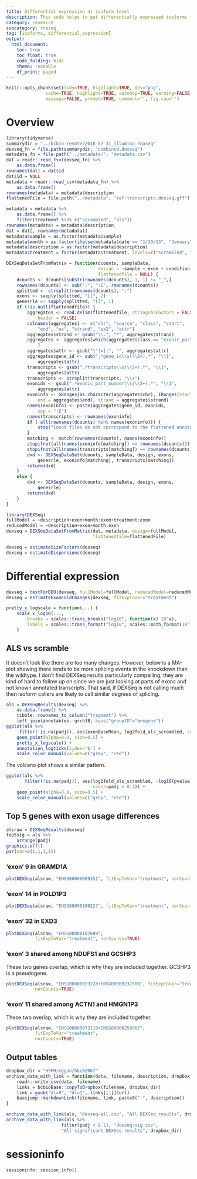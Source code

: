 ```yaml
---
title: Differential expression at isoform level
description: This code helps to get differentially expressed isoforms from RNAseq data
category: research
subcategory: rnaseq
tag: [isoforms, differential_expression]
output:
  html_document:
    toc: true
    toc_float: true
    code_folding: hide
    theme: readable
    df_print: paged
---
```


```r
knitr::opts_chunk$set(tidy=TRUE, highlight=TRUE, dev="png",
               cache=TRUE, highlight=TRUE, autodep=TRUE, warning=FALSE, error=FALSE,
               message=FALSE, prompt=TRUE, comment='', fig.cap='')
```

# Overview

```r
library(tidyverse)
summarydir = "../bcbio-remote/2018-07-31_illumina_rnaseq"
dexseq_fn = file.path(summarydir, "combined.dexseq")
metadata_fn = file.path("../metadata/", "metadata.csv")
dat = readr::read_tsv(dexseq_fn) %>%
    as.data.frame()
rownames(dat) = dat$id
dat$id = NULL
metadata = readr::read_csv(metadata_fn) %>%
    as.data.frame()
rownames(metadata) = metadata$description
flattenedFile = file.path("../metadata", "ref-transcripts.dexseq.gff")
```

```r
metadata = metadata %>%
    as.data.frame() %>%
    filter(treatment %in% c("scrambled", "als"))
rownames(metadata) = metadata$description
dat = dat[, rownames(metadata)]
metadata$sample = as.factor(metadata$sample)
metadata$month = as.factor(ifelse(metadata$date == "1/10/13", "January", "June"))
metadata$description = as.factor(metadata$description)
metadata$treatment = factor(metadata$treatment, levels=c("scrambled", "red", "als"))
```

```r
DEXSeqDataSetFromMatrix = function(dcounts, sampleData,
                                   design = ~sample + exon + condition:exon,
                                   flattenedfile = NULL) {
    dcounts <- dcounts[substr(rownames(dcounts), 1, 1) != "_",]
    rownames(dcounts) <- sub(":", ":E", rownames(dcounts))
    splitted <- strsplit(rownames(dcounts), ":")
    exons <- sapply(splitted, "[[", 2)
    genesrle <- sapply(splitted, "[[", 1)
    if (!is.null(flattenedfile)) {
        aggregates <- read.delim(flattenedfile, stringsAsFactors = FALSE, 
            header = FALSE)
        colnames(aggregates) <- c("chr", "source", "class", "start", 
            "end", "ex", "strand", "ex2", "attr")
        aggregates$strand <- gsub("\\.", "*", aggregates$strand)
        aggregates <- aggregates[which(aggregates$class == "exonic_part"), 
            ]
        aggregates$attr <- gsub("\"|=|;", "", aggregates$attr)
        aggregates$gene_id <- sub(".*gene_id\\s(\\S+).*", "\\1", 
            aggregates$attr)
        transcripts <- gsub(".*transcripts\\s(\\S+).*", "\\1", 
            aggregates$attr)
        transcripts <- strsplit(transcripts, "\\+")
        exonids <- gsub(".*exonic_part_number\\s(\\S+).*", "\\1", 
            aggregates$attr)
        exoninfo <- GRanges(as.character(aggregates$chr), IRanges(start = aggregates$start, 
            end = aggregates$end), strand = aggregates$strand)
        names(exoninfo) <- paste(aggregates$gene_id, exonids, 
            sep = ":E")
        names(transcripts) <- rownames(exoninfo)
        if (!all(rownames(dcounts) %in% names(exoninfo))) {
            stop("Count files do not correspond to the flattened annotation file")
        }
        matching <- match(rownames(dcounts), names(exoninfo))
        stopifnot(all(names(exoninfo[matching]) == rownames(dcounts)))
        stopifnot(all(names(transcripts[matching]) == rownames(dcounts)))
        dxd <- DEXSeqDataSet(dcounts, sampleData, design, exons, 
            genesrle, exoninfo[matching], transcripts[matching])
        return(dxd)
    }
    else {
        dxd <- DEXSeqDataSet(dcounts, sampleData, design, exons, 
            genesrle)
        return(dxd)
    }
}
```

```r
library(DEXSeq)
fullModel = ~description+exon+month:exon+treatment:exon
reducedModel = ~description+exon+month:exon
dexseq = DEXSeqDataSetFromMatrix(dat, metadata, design=fullModel,
                                 flattenedfile=flattenedFile)
```

```r
dexseq = estimateSizeFactors(dexseq)
dexseq = estimateDispersions(dexseq)
```


# Differential expression

```r
dexseq = testForDEU(dexseq, fullModel=fullModel, reducedModel=reducedModel)
dexseq = estimateExonFoldChanges(dexseq, fitExpToVar="treatment")
```

```r
pretty_x_logscale = function(...) {
    scale_x_log10(...,
        breaks = scales::trans_breaks("log10", function(x) 10^x),
        labels = scales::trans_format("log10", scales::math_format(10^.x))) 
    }
```

## ALS vs scramble
It doesn't look like there are too many changes. However, below is a MA-plot showing
there tends to be more splicing events in the knockdown than the wildtype. I don't
find DEXSeq results particularly compelling; they are kind of hard to follow up on
since we are just looking at parts of exons and not known annotated transcripts.
That said, if DEXSeq is not calling much then isoform callers are likely to call
similar degrees of splicing.

```r
als = DEXSeqResults(dexseq) %>%
    as.data.frame() %>%
    tibble::rownames_to_column("fragment") %>%
    left_join(annotables::grch38, by=c("groupID"="ensgene"))
ggplot(als %>%
     filter(!is.na(padj)), aes(exonBaseMean, log2fold_als_scrambled, color=padj < 0.1)) +
    geom_point(alpha=0.8, size=0.5) +
    pretty_x_logscale() +
    annotation_logticks(sides='b') +
    scale_color_manual(values=c("grey", "red"))
```

The volcano plot shows a similar pattern.

```r
ggplot(als %>%
       filter(!is.na(padj)), aes(log2fold_als_scrambled, -log10(pvalue),
                                 color=padj < 0.1)) +
    geom_point(alpha=0.8, size=0.5) +
    scale_color_manual(values=c("grey", "red"))
```

## Top 5 genes with exon usage differences
```r
alsraw = DEXSeqResults(dexseq)
top5sig = als %>%
    arrange(padj)
graphics.off()
par(mar=c(1,1,1,1))
```

### 'exon' 9 in GRAMD1A
```r
plotDEXSeq(alsraw, "ENSG00000089351", fitExpToVar="treatment", norCounts=TRUE)
```

### 'exon' 14 in POLD1P3
```r
plotDEXSeq(alsraw, "ENSG00000100227", fitExpToVar="treatment", norCounts=TRUE)
```

### 'exon' 32 in EXD3
```r
plotDEXSeq(alsraw, "ENSG00000187609",
           fitExpToVar="treatment", norCounts=TRUE)
```


### 'exon' 3 shared among NDUFS1 and GCSHP3
These two genes overlap, which is why they are included together. GCSHP3 is
a pseudogene.
```r
plotDEXSeq(alsraw, "ENSG00000023228+ENSG00000237580", fitExpToVar="treatment",
           norCounts=TRUE)
```

### 'exon' 11 shared among ACTN1 and HMGN1P3
These two overlap, which is why they are included together.
```r
plotDEXSeq(alsraw, "ENSG00000072110+ENSG00000258967",
           fitExpToVar="treatment",
           norCounts=TRUE)
```

## Output tables
```r
dropbox_dir = "HSPH/eggan/hbc02067"
archive_data_with_link = function(data, filename, description, dropbox_dir) {
    readr::write_csv(data, filename)
    links = bcbioBase::copyToDropbox(filename, dropbox_dir)
    link = gsub("dl=0", "dl=1", links[[1]]$url)
    basejump::markdownLink(filename, link, paste0(" ", description))
}
```

```r
archive_data_with_link(als, "dexseq-all.csv", "All DEXSeq results", dropbox_dir)
archive_data_with_link(als %>%
                     filter(padj < 0.1), "dexseq-sig.csv",
                     "All significant DEXSeq results", dropbox_dir)
```


# sessioninfo
```r
sessioninfo::session_info()
```

